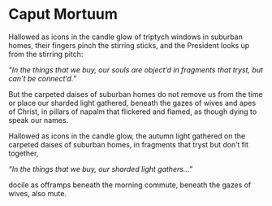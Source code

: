 # Caput Mortuum

Hallowed as icons in the candle glow
of triptych windows in suburban homes,
their fingers pinch the stirring sticks,
and the President looks up from the stirring pitch:

_"In the things that we buy, our souls are object'd_
_in fragments that tryst, but can't be connect'd."_

But the carpeted daises of suburban homes
do not remove us from the time or place
our sharded light gathered,
beneath the gazes of wives and apes of Christ,
in pillars of napalm that flickered and flamed,
as though dying to speak our names.

Hallowed as icons
in the candle glow,
the autumn light gathered on the carpeted daises of suburban homes,
in fragments that tryst but don't fit together,

_"In the things that we buy, our sharded light gathers..."_

docile as offramps beneath the morning commute,
beneath the gazes of wives, also mute.